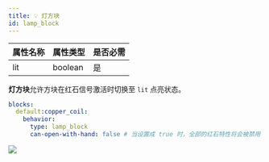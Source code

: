 ```yaml
---
title: 💡 灯方块
id: lamp_block
---
```


| 属性名称    | 属性类型    | 是否必需 |
|---------|---------|------|
| lit     | boolean | 是    |

**灯方块**允许方块在红石信号激活时切换至 `lit` 点亮状态。

```yaml
blocks:
  default:copper_coil:
    behavior:
      type: lamp_block
      can-open-with-hand: false # 当设置成 true 时，全部的红石特性将会被禁用
```

![](/img/lamp_block.png)
